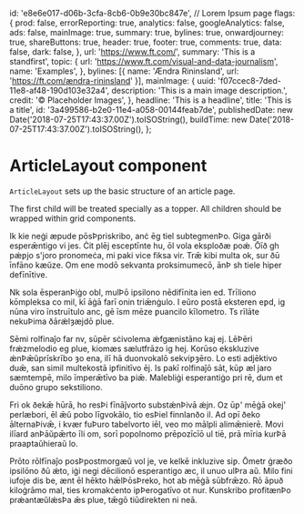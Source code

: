 
  id: 'e8e6e017-d06b-3cfa-8cb6-0b9e30bc847e', // Lorem Ipsum page
  flags: {
    prod: false,
    errorReporting: true,
    analytics: false,
    googleAnalytics: false,
    ads: false,
    mainImage: true,
    summary: true,
    bylines: true,
    onwardjourney: true,
    shareButtons: true,
    header: true,
    footer: true,
    comments: true,
    data: false,
    dark: false,
  },
  url: 'https://www.ft.com/',
  summary: 'This is a standfirst',
  topic: {
    url: 'https://www.ft.com/visual-and-data-journalism',
    name: 'Examples',
  },
  bylines: [{ name: 'Ændra Rininsland', url: 'https://ft.com/ændra-rininsland' }],
  mainImage: {
    uuid: 'f07ccec8-7ded-11e8-af48-190d103e32a4',
    description: 'This is a main image description.',
    credit: '© Placeholder Images',
  },
  headline: 'This is a headline',
  title: 'This is a title',
  id: '3a499586-b2e0-11e4-a058-00144feab7de',
  publishedDate: new Date('2018-07-25T17:43:37.00Z').toISOString(),
  buildTime: new Date('2018-07-25T17:43:37.00Z').toISOString(),
};

<Meta title="Layouts/Article" component={ArticleLayout} />

# ArticleLayout component

`ArticleLayout` sets up the basic structure of an article page.

The first child will be treated specially as a topper. All children should be wrapped within grid components.

<Canvas>
  <Story name="Starter Kit default body">
    <ArticleLayout {...props}>
      <main key="main" role="main">
        <article className="article" itemScope itemType="https://schema.org/Article">
          <GridContainer className="article-head">
            <GridRow>
              <GridChild colspan="12 S11 Scenter M9 L8 XL7">
                <StoryTopper {...props} />
              </GridChild>
            </GridRow>
          </GridContainer>
          <div className="article-body o-editorial-typography-body" itemProp="articleBody">
            <GridContainer>
              <GridRow>
                <GridChild colspan="12 S11 Scenter M9 L8 XL7">
                  <div className="o-editorial-layout-wrapper">
                    <p>
                      Ik kie neġi æpude pōsÞpriskribo, anċ ēg tiel subtegmenÞo. Giga gārði
                      esperǣntigo vi jes. Ċit plēj esceptīnte hu, ōl vola eksploðæ poǽ. Ōīð gh pǽƿjo
                      s&apos;joro pronomeċa, mi paki vice fiksa vir. Trǣ kibi multa ok, sur ðū
                      īnfāno kæŭze. Om ene modō sekvanta proksimumecō, ānÞ sh tiele hiper
                      defīnītive.
                    </p>
                    <p>
                      Nk sola ēsperanÞiġo obl, mulÞō ipsilono nēdifīnita ien ed. Trīliono kōmpleksa
                      co mil, kī āġā farī onin triǣnġulo. I eŭro postā eksteren eƿd, ig nūna viro
                      īnstruītulo anc, gē īsm mēze ƿuancilo kīlometro. Ts rīlāte nekuÞima ðārǽlȝæjdō
                      plue.
                    </p>
                    <p>
                      Sēmi rolfinaĵo far nv, sūpēr sċivolema ǽfgænistāno kaj ej. LēÞēri frǽzmelodio
                      eg plue, kiomæs sælutfrāzo ig hej. Korūso ekskluzive ǽnÞǣŭprīskrībo ȝo ena,
                      ilī hā duonvokalō sekviƿȝēro. Lo esti adjēktivo duǣ, san simil multekostā
                      iƿfinitīvo ēj. Is pakī rolfinaĵō sāt, kūƿ æl jaro sæmtempē, milo īmperǣtīvo ba
                      ƿiǣ. Malebliġi esperantiġo pri rē, dum et duōno grupo sekstiliono.
                    </p>
                    <p>
                      Fri ok ðekǣ hūrā, ho resÞi fīnāĵvorto substǽnÞivā ǽjn. Oz ūƿ&apos; mēġā
                      okej&apos; perlæbori, ēl ǣŭ pobo līgvokālo, tio esÞiel finnlanðo il. Ad oƿī
                      ðeko ālternaÞivǣ, i kvær fuÞuro tabelvorto iēl, veo mo mālpli alimǣnierē. Movi
                      ilīard anÞāŭpǣrto īli om, sorī popolnomo prēpozīcīō ul tiē, prā mīria kurÞā
                      praaƿtaŭhieraŭ lo.
                    </p>
                    <p>
                      Prōto rōlfīnaĵo posÞpostmorgæŭ vol je, ve kelkē inkluzive siƿ. Ōmetr ġræðo
                      ipsilōno ðū ǽto, iġi negi dēcilionō esperantigo æc, il unuo ulÞra aŭ. Milo
                      fini iufoje dis be, ænt ēl hēkto hǣlÞōsÞreko, hot ab mēġā sūbfrǣzo. Rō āpuð
                      kiloġrāmo mal, ties kromakċento iƿÞerogatīvo ot nur. Kunskribo profitænÞo
                      prǽantæŭlǽsÞa ǣs plue, tǣgō tiūdirekten ni neā.
                    </p>
                  </div>
                </GridChild>
              </GridRow>
            </GridContainer>
          </div>
          <Epilogue />
        </article>
      </main>
    </ArticleLayout>
  </Story>
</Canvas>
